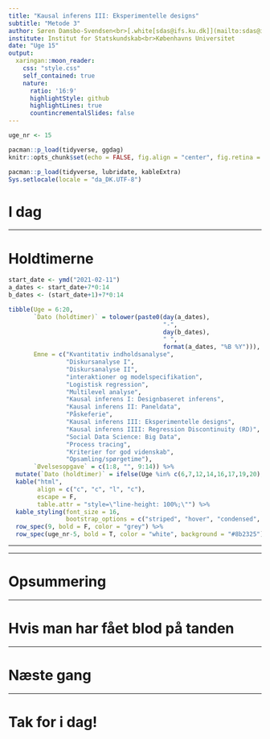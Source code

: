 ```yaml
---
title: "Kausal inferens III: Eksperimentelle designs"
subtitle: "Metode 3"
author: Søren Damsbo-Svendsen<br>[.white[sdas@ifs.ku.dk]](mailto:sdas@ifs.ku.dk)
institute: Institut for Statskundskab<br>Københavns Universitet
date: "Uge 15"
output:
  xaringan::moon_reader:
    css: "style.css"
    self_contained: true
    nature:
      ratio: '16:9'
      highlightStyle: github
      highlightLines: true
      countincrementalSlides: false
---
```


```r
uge_nr <- 15

pacman::p_load(tidyverse, ggdag)
knitr::opts_chunk$set(echo = FALSE, fig.align = "center", fig.retina = 3, fig.height = knitr::opts_chunk$get("fig.width")/2)

pacman::p_load(tidyverse, lubridate, kableExtra)
Sys.setlocale(locale = "da_DK.UTF-8")
```

# I dag


---

# Holdtimerne

```r

start_date <- ymd("2021-02-11")
a_dates <- start_date+7*0:14
b_dates <- (start_date+1)+7*0:14

tibble(Uge = 6:20, 
       `Dato (holdtimer)` = tolower(paste0(day(a_dates),
                                           "-", 
                                           day(b_dates),
                                           " ", 
                                           format(a_dates, "%B %Y"))), 
       Emne = c("Kvantitativ indholdsanalyse",
                "Diskursanalyse I",
                "Diskursanalyse II",
                "interaktioner og modelspecifikation",
                "Logistisk regression",
                "Multilevel analyse",
                "Kausal inferens I: Designbaseret inferens",
                "Kausal inferens II: Paneldata",
                "Påskeferie",
                "Kausal inferens III: Eksperimentelle designs",
                "Kausal inferens IIII: Regression Discontinuity (RD)",
                "Social Data Science: Big Data",
                "Process tracing",
                "Kriterier for god videnskab",
                "Opsamling/spørgetime"), 
       `Øvelsesopgave` = c(1:8, "", 9:14)) %>%
  mutate(`Dato (holdtimer)` = ifelse(Uge %in% c(6,7,12,14,16,17,19,20), "", `Dato (holdtimer)`)) %>% 
  kable("html", 
        align = c("c", "c", "l", "c"),
        escape = F,
        table.attr = "style=\"line-height: 100%;\"") %>% 
  kable_styling(font_size = 16,
                bootstrap_options = c("striped", "hover", "condensed", "responsive")) %>% 
  row_spec(9, bold = F, color = "grey") %>% 
  row_spec(uge_nr-5, bold = T, color = "white", background = "#8b2325")
```

---

---

# Opsummering


---

# Hvis man har fået blod på tanden 

---

# Næste gang

---

# Tak for i dag!
